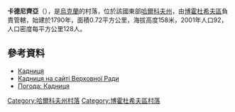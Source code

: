 {{coord|50|6|43|N|35|45|33|E|scale:30000_region:UA|display=title}}

'''卡德尼齊亞'''（{{lang-uk|Кадниця}}），是[[烏克蘭|烏克蘭]]的村落，位於該國東部[[哈爾科夫州|哈爾科夫州]]，由[[博霍杜希夫區|博霍杜希夫區]]負責管轄，始建於1790年，面積0.72平方公里，海拔高度158米，2001年人口92，人口密度每平方公里128人。

==參考資料==
* [http://gska2.rada.gov.ua/pls/z7502/A005?rdat1=09.01.2009&rf7571=32405 Кадниця]{{dead link|date=2017年11月 |bot=InternetArchiveBot |fix-attempted=yes }}
* [http://gska2.rada.gov.ua/pls/z7502/A005?rdat1=04.04.2007&rf7571=32405 Кадниця на сайті Верховної Ради]{{dead link|date=2017年11月 |bot=InternetArchiveBot |fix-attempted=yes }}
* [http://weather.in.ua/ua/har'kovskaja/9711 Погода: Кадниця] {{Wayback|url=http://weather.in.ua/ua/har'kovskaja/9711 |date=20200514100558 }}

{{DEFAULTSORT:Кадниця}}
[[Category:哈爾科夫州村落|Category:哈爾科夫州村落]]
[[Category:博霍杜希夫區村落|Category:博霍杜希夫區村落]]


{{Kharkiv-geo-stub}}